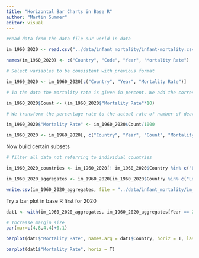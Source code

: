 ```yaml
---
title: "Horizontal Bar Charts in Base R"
author: "Martin Summer"
editor: visual
---
```


```r
#read data from the data file our world in data

im_1960_2020 <- read.csv("../data/infant_mortality/infant-mortality.csv")

names(im_1960_2020) <- c("Country", "Code", "Year", "Mortality Rate")

# Select variables to be consistent with previous format

im_1960_2020 <- im_1960_2020[c("Country", "Year", "Mortality Rate")]

# In the data the mortality rate is given in percent. We add the corresponding counts

im_1960_2020$Count <- (im_1960_2020$"Mortality Rate"*10) 

# We transform the percentage rate to the actual rate of number of death per 1000 life births

im_1960_2020$"Mortality Rate" <- im_1960_2020$Count/1000

im_1960_2020 <- im_1960_2020[, c("Country", "Year", "Count", "Mortality Rate")]
```

Now build certain subsets

```r
# filter all data not referring to individual countries

im_1960_2020_countries <- im_1960_2020[! im_1960_2020$Country %in% c("Low and middle income", "Low income", "High income", "World", "Upper middle income"), ]

im_1960_2020_aggregates <- im_1960_2020[im_1960_2020$Country %in% c("Low and middle income", "Low income", "High income", "World", "Upper middle income") & im_1960_2020$Year == 2020, ]

write.csv(im_1960_2020_aggregates, file = "../data/infant_mortality/im_agg_2020.csv", row.names = F)
```

Try a bar plot in base R first for 2020

```r
dat1 <- with(im_1960_2020_aggregates, im_1960_2020_aggregates[Year == 2020, ])

# Increase margin size
par(mar=c(4,8,4,4)+0.1)

barplot(dat1$"Mortality Rate", names.arg = dat1$Country, horiz = T, las = 1, cex.names = 0.5, cex.axis = 0.5)

```

```r
barplot(dat1$"Mortality Rate", horiz = T)
```
